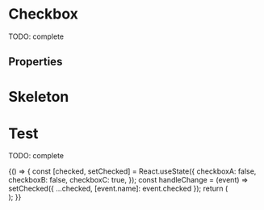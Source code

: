 


<Meta title="Atoms/Checkbox" component={Checkbox} />

# Checkbox

TODO: complete

<Preview>
  <Story name="default" parameters={{ decorators: [withKnobs, withA11y] }}>
    <div className="separate">
      <Checkbox
        label="Checked"
        name="checkboxA"
        onChange={action("onChange")}
        checked
      />
      <Checkbox
        label="Unchecked"
        name="checkboxB"
        onChange={action("onChange")}
      />
      <Checkbox
        label="Indeterminate"
        name="checkboxB"
        checked="indeterminate"
      />
    </div>
  </Story>
</Preview>

## Properties

<Props of={Checkbox} />

# Skeleton

<Preview>
  <Story name="skeleton" parameters={{ decorators: [withKnobs, withA11y] }}>
    <Checkbox.Skeleton />
  </Story>
</Preview>

# Test

TODO: complete

<Preview>
  <Story name="test" parameters={{ decorators: [withKnobs, withA11y] }}>
    {() => {
      const [checked, setChecked] = React.useState({
        checkboxA: false,
        checkboxB: false,
        checkboxC: true,
      });
      const handleChange = (event) =>
        setChecked({ ...checked, [event.name]: event.checked });
      return (
        <div className="separate">
          <Checkbox
            label="Check A"
            name="checkboxA"
            checked={checked.checkboxA}
            onChange={handleChange}
          />
          <Checkbox
            label="Check B"
            name="checkboxB"
            checked={checked.checkboxB}
            onChange={handleChange}
          />
          <Checkbox
            label="Check C"
            name="checkboxC"
            checked={checked.checkboxC}
            onChange={handleChange}
            disabled
          />
        </div>
      );
    }}
  </Story>
</Preview>
